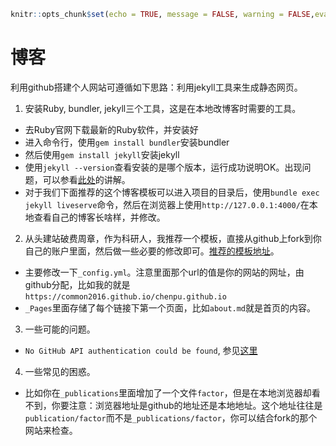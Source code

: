 ```r
knitr::opts_chunk$set(echo = TRUE, message = FALSE, warning = FALSE,eval = FALSE)
```
# 博客 {#Blog}

利用github搭建个人网站可遵循如下思路：利用jekyll工具来生成静态网页。

1. 安装Ruby, bundler, jekyll三个工具，这是在本地改博客时需要的工具。
  - 去Ruby官网下载最新的Ruby软件，并安装好
  - 进入命令行，使用`gem install bundler`安装bundler
  - 然后使用`gem install jekyll`安装jekyll
  - 使用`jekyll --version`查看安装的是哪个版本，运行成功说明OK。出现问题，可以参看[此处](https://blog.csdn.net/yq_forever/article/details/103449709)的讲解。
  - 对于我们下面推荐的这个博客模板可以进入项目的目录后，使用`bundle exec jekyll liveserve`命令，然后在浏览器上使用`http://127.0.0.1:4000/`在本地查看自己的博客长啥样，并修改。
  
  
2. 从头建站破费周章，作为科研人，我推荐一个模板，直接从github上fork到你自己的账户里面，然后做一些必要的修改即可。[推荐的模板地址](https://github.com/academicpages/academicpages.github.io)。

  - 主要修改一下`_config.yml`。注意里面那个url的值是你的网站的网址，由github分配，比如我的就是`https://common2016.github.io/chenpu.github.io`
  - `_Pages`里面存储了每个链接下第一个页面，比如`about.md`就是首页的内容。
  
3. 一些可能的问题。
 - `No GitHub API authentication could be found`, 参见[这里](https://mycyberuniverse.com/fixing-jekyll-github-metadata-warning.html)
 
 
4. 一些常见的困惑。
  - 比如你在`_publications`里面增加了一个文件`factor`，但是在本地浏览器却看不到，你要注意：浏览器地址是github的地址还是本地地址。这个地址往往是`publication/factor`而不是`_publications/factor`，你可以结合fork的那个网站来检查。